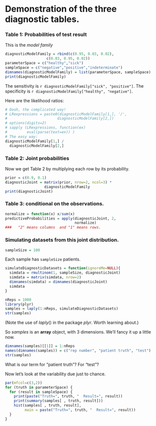 Demonstration of the three diagnostic tables.
====

### Table 1: Probabilities of test result 
This is the *model family*
```r
diagnosticModelFamily = rbind(c(0.95, 0.03, 0.02), 
                   c(0.03, 0.95, 0.02)) 
parameterSpace = c("healthy","sick")
sampleSpace = c("negative","positive","indeterminate")
dimnames(diagnosticModelFamily) = list(parameterSpace, sampleSpace)
print(diagnosticModelFamily)
```
The sensitivity is `r diagnosticModelFamily["sick", "positive"]`.
The specificity is `r diagnosticModelFamily["healthy", "negative"]`.

Here are the likelihood ratios:
```r
# Oooh, the complicated way!
# LRexpressions = paste0(diagnosticModelFamily[1,], '/',
#                       diagnosticModelFamily[2,])
# options(digits=2)
# sapply (LRexpressions, function(ex) 
#         eval(parse(text=ex)) )
# The easy way:
diagnosticModelFamily[1,] /
  diagnosticModelFamily[2,]
```
### Table 2: Joint probabilities
Now we get Table 2 by multiplying each row by its probability.
```r
prior = c(0.9, 0.1)
diagnosticJoint = matrix(prior, nrow=2, ncol=3) *
                  diagnosticModelFamily
print(diagnosticJoint)
```

### Table 3: conditional on the observations.
```r
normalize = function(x) x/sum(x)
predictiveProbabilities = apply(diagnosticJoint, 2,
                                normalize)
###   "2" means columns  and "1" means rows.
```


### Simulating datasets from this joint distribution.
```r
sampleSize = 100
```
Each sample has `sampleSize` patients.

```r
simulateDiagnosticDatasets = function(ignoreMe=NULL){
  simdata = rmultinom(1, sampleSize, diagnosticJoint)
  simdata = matrix(simdata, nrow=2)
  dimnames(simdata) = dimnames(diagnosticJoint) 
  simdata
}

nReps = 1000
library(plyr)
samples = laply(1:nReps, simulateDiagnosticDatasets)
str(samples)
```
(Note the use of $laply()$ in the package $plyr$. Worth learning about.)

So *samples* is an **array** object, with 3 dimensions.
We'll fancy it up a little now.
```r
dimnames(samples)[[1]] = 1:nReps
names(dimnames(samples)) = c("rep number", "patient truth", "test")
str(samples)
```
What is our term for "patient truth"? For "test"?

Now let's look at the variability due just to chance.
```r
par(mfcol=c(3,2))
for (truth in parameterSpace) {
  for (result in sampleSpace) {
    print(paste("Truth=", truth, "  Result=", result))
    print(summary(samples[ , truth, result]))
    hist(samples[ , truth, result],
         main = paste("Truth=", truth, "  Result=", result))
  }
}
```

